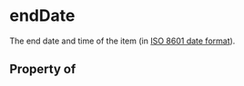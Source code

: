 # endDate

The end date and time of the item (in <a href="http://en.wikipedia.org/wiki/ISO_8601">ISO 8601 date format</a>).

## Property of



